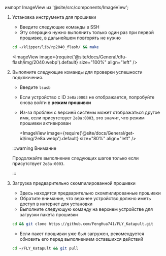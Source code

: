 импорт ImageView из '@site/src/components/ImageView';

1. Установка инструмента для прошивки

    * Введите следующие команды в SSH
    * Эту операцию нужно выполнить только один раз при первой прошивке, в дальнейшем повторять не нужно
    ```bash
    cd ~/klipper/lib/rp2040_flash/ && make
    ```
    <ImageView image={require('@site/docs/General/dfu-flash/img/2040.webp').default} size="100%" align="left" />

2. Выполните следующие команды для проверки успешности подключения.

    * Введите `lsusb`
    * Если устройство с ID `2e8a:0003` не отображается, попробуйте снова войти в **режим прошивки**
    * Из-за проблем с версией системы может отображаться другое имя, если присутствует `2e8a:0003`, это значит, что режим прошивки активирован

        <ImageView image={require('@site/docs/General/get-id/img/2e8a.webp').default} size="80%" align="left" /> 

    :::warning Внимание

    Продолжайте выполнение следующих шагов только если присутствует `2e8a:0003`.

    :::

3. Загрузка предварительно скомпилированной прошивки

    * Здесь находятся предварительно скомпилированные прошивки
    * Обратите внимание, что верхнее устройство должно иметь доступ в интернет для установки
    * Выполните следующую команду на верхнем устройстве для загрузки пакета прошивки

    ```bash
    cd && git clone https://github.com/FengHua741/FLY_Katapult.git
    ```

    * Если пакет прошивки уже был загружен, рекомендуется обновить его перед выполнением оставшихся действий

    ```bash
    cd ~/FLY_Katapult && git pull
    ```
